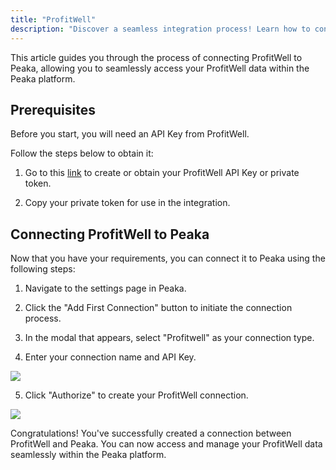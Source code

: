 ```yaml
---
title: "ProfitWell"
description: "Discover a seamless integration process! Learn how to connect ProfitWell to Peaka effortlessly for streamlined transactions."
---
```


This article guides you through the process of connecting ProfitWell to Peaka, allowing you to seamlessly access your ProfitWell data within the Peaka platform.

## Prerequisites

Before you start, you will need an API Key from ProfitWell.

Follow the steps below to obtain it:

1. Go to this [link](https://www2.profitwell.com/app/account/integrations) to create or obtain your ProfitWell API Key or private token.

2. Copy your private token for use in the integration.

## Connecting ProfitWell to Peaka

Now that you have your requirements, you can connect it to Peaka using the following steps:

1. Navigate to the settings page in Peaka.

2. Click the "Add First Connection" button to initiate the connection process.

3. In the modal that appears, select "Profitwell" as your connection type.

4. Enter your connection name and API Key.

<img src="images/integrations/profitwell-1.png" />

5. Click "Authorize" to create your ProfitWell connection.

<img src="images/integrations/profitwell-2.png" />

Congratulations! You've successfully created a connection between ProfitWell and Peaka. You can now access and manage your ProfitWell data seamlessly within the Peaka platform.
